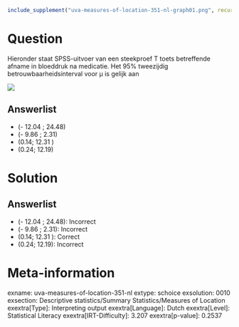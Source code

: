 ```r
include_supplement("uva-measures-of-location-351-nl-graph01.png", recursive = TRUE)
```

Question
========

Hieronder staat SPSS-uitvoer van een steekproef T toets betreffende
afname in bloeddruk na medicatie. Het 95% tweezijdig
betrouwbaarheidsinterval voor μ is gelijk aan

![](uva-measures-of-location-351-nl-graph01.png)

Answerlist
----------

* (- 12.04 ; 24.48)
* (- 9.86 ; 2.31)
* (0.14; 12.31 )
* (0.24; 12.19)

Solution
========

Answerlist
----------

* (- 12.04 ; 24.48): Incorrect
* (- 9.86 ; 2.31): Incorrect
* (0.14; 12.31 ): Correct
* (0.24; 12.19): Incorrect

Meta-information
================
exname: uva-measures-of-location-351-nl
extype: schoice
exsolution: 0010
exsection: Descriptive statistics/Summary Statistics/Measures of Location
exextra[Type]: Interpreting output
exextra[Language]: Dutch
exextra[Level]: Statistical Literacy
exextra[IRT-Difficulty]: 3.207
exextra[p-value]: 0.2537
